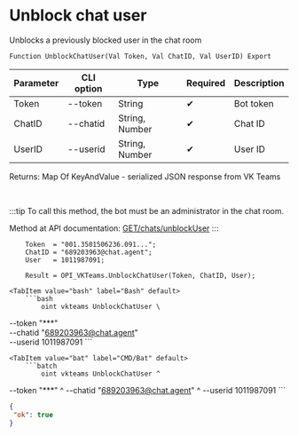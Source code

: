 ﻿---
sidebar_position: 9
---


# Unblock chat user
 Unblocks a previously blocked user in the chat room



`Function UnblockChatUser(Val Token, Val ChatID, Val UserID) Export`

  | Parameter | CLI option | Type | Required | Description |
  |-|-|-|-|-|
  | Token | --token | String | &#x2714; | Bot token |
  | ChatID | --chatid | String, Number | &#x2714; | Chat ID |
  | UserID | --userid | String, Number | &#x2714; | User ID |

  
  Returns:  Map Of KeyAndValue - serialized JSON response from VK Teams

<br/>

:::tip
To call this method, the bot must be an administrator in the chat room.

 Method at API documentation: [GET ​​/chats/unblockUser](https://teams.vk.com/botapi/#/chats/get_chats_unblockUser)
:::
<br/>


```bsl title="1C:Enterprise/OneScript code example"
    Token  = "001.3501506236.091...";
    ChatID = "689203963@chat.agent";
    User   = 1011987091;

    Result = OPI_VKTeams.UnblockChatUser(Token, ChatID, User);
```
 

 <Tabs>
  
    <TabItem value="bash" label="Bash" default>
        ```bash
            oint vkteams UnblockChatUser \
 --token "***" \
 --chatid "689203963@chat.agent" \
 --userid 1011987091
        ```
    </TabItem>
  
    <TabItem value="bat" label="CMD/Bat" default>
        ```batch
            oint vkteams UnblockChatUser ^
 --token "***" ^
 --chatid "689203963@chat.agent" ^
 --userid 1011987091
        ```
    </TabItem>
</Tabs>


```json title="Result"
{
 "ok": true
}
```

